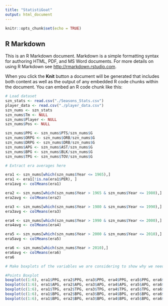 ```yaml
---
title: "StatistiGoat"
output: html_document
---
```


```r
knitr::opts_chunk$set(echo = TRUE)
```

## R Markdown

This is an R Markdown document. Markdown is a simple formatting syntax for authoring HTML, PDF, and MS Word documents. For more details on using R Markdown see <http://rmarkdown.rstudio.com>.

When you click the **Knit** button a document will be generated that includes both content as well as the output of any embedded R code chunks within the document. You can embed an R code chunk like this:

```r
# Load dataset
szn_stats <- read.csv("./Seasons_Stats.csv")
player_data <- read.csv("./player_data.csv")
szn_nums <- szn_stats
szn_nums$Tm <- NULL
szn_nums$Player <- NULL
szn_nums$Pos <- NULL

szn_nums$PPG <- szn_nums$PTS/szn_nums$G
szn_nums$ORPG <- szn_nums$ORB/szn_nums$G
szn_nums$DRPG <- szn_nums$DRB/szn_nums$G
szn_nums$APG <- szn_nums$AST/szn_nums$G
szn_nums$BPG <- szn_nums$BLK/szn_nums$G
szn_nums$TPG <- szn_nums$TOV/szn_nums$G

```


```r
# Extract era averages here

era1 <- szn_nums[which(szn_nums$Year <= 1965),]
era1 <- era1[!is.na(era1$PER), ]
era1avg <- colMeans(era1)

era2 <- szn_nums[which(szn_nums$Year > 1965 & szn_nums$Year <= 1980),]
era2avg <- colMeans(era2)

era3 <- szn_nums[which(szn_nums$Year > 1980 & szn_nums$Year <= 1990),]
era3avg <- colMeans(era3)

era4 <- szn_nums[which(szn_nums$Year > 1990 & szn_nums$Year <= 2000),]
era4avg <- colMeans(era4)

era5 <- szn_nums[which(szn_nums$Year > 2000 & szn_nums$Year <= 2010),]
era5avg <- colMeans(era5)

era6 <- szn_nums[which(szn_nums$Year > 2010),]
era6avg <- colMeans(era6)
era6
```

```r
# Make boxplots of the variables we are considering to show why we need to adjust

#Points Boxplot
boxplot(c(1:6), era1$PPG, era2$PPG, era3$PPG, era4$PPG, era5$PPG, era6$PPG, main ="ppg")
boxplot(c(1:6), era1$APG, era2$APG, era3$APG, era4$APG, era5$APG, era6$APG)
boxplot(c(1:6), era1$TPG, era2$TPG, era3$TPG, era4$TPG, era5$TPG, era6$TPG)
boxplot(c(1:6), era1$BPG, era2$BPG, era3$BPG, era4$BPG, era5$BPG, era6$BPG)
boxplot(c(1:6), era1$BPG, era2$BPG, era3$BPG, era4$BPG, era5$BPG, era6$BPG)
```


